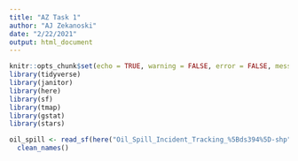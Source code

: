```yaml
---
title: "AZ Task 1"
author: "AJ Zekanoski"
date: "2/22/2021"
output: html_document
---
```


```r
knitr::opts_chunk$set(echo = TRUE, warning = FALSE, error = FALSE, message = FALSE)
library(tidyverse)
library(janitor)
library(here)
library(sf)
library(tmap)
library(gstat)
library(stars)
```

```r
oil_spill <- read_sf(here("Oil_Spill_Incident_Tracking_%5Bds394%5D-shp"), layer = "Oil_Spill_Incident_Tracking_%5Bds394%5D") %>% 
  clean_names()
```

